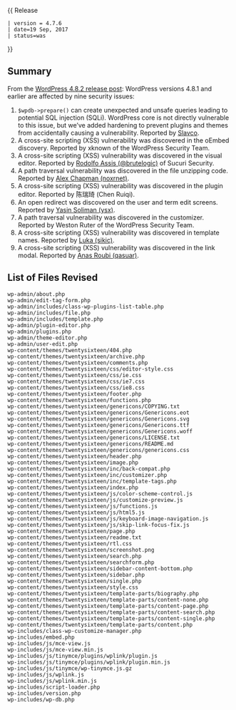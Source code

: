 {{Languages|
{{en|Version 4.7.6}}
{{ja|Version 4.7.6}}
}}
{{ Release
 | version = 4.7.6
 | date=19 Sep, 2017
 | status=was
}}

== Summary ==

From the [https://wordpress.org/news/2017/09/wordpress-4-8-2-security-and-maintenance-release/ WordPress 4.8.2 release post]: WordPress versions 4.8.1 and earlier are affected by nine security issues:
# <code>$wpdb->prepare()</code> can create unexpected and unsafe queries leading to potential SQL injection (SQLi). WordPress core is not directly vulnerable to this issue, but we’ve added hardening to prevent plugins and themes from accidentally causing a vulnerability. Reported by [https://hackerone.com/slavco Slavco].
# A cross-site scripting (XSS) vulnerability was discovered in the oEmbed discovery. Reported by xknown of the WordPress Security Team.
# A cross-site scripting (XSS) vulnerability was discovered in the visual editor. Reported by [https://twitter.com/brutelogic Rodolfo Assis (@brutelogic)] of Sucuri Security.
# A path traversal vulnerability was discovered in the file unzipping code. Reported by [https://hackerone.com/noxrnet Alex Chapman (noxrnet)].
# A cross-site scripting (XSS) vulnerability was discovered in the plugin editor. Reported by 陈瑞琦 (Chen Ruiqi).
# An open redirect was discovered on the user and term edit screens. Reported by [https://hackerone.com/ysx Yasin Soliman (ysx)].
# A path traversal vulnerability was discovered in the customizer. Reported by Weston Ruter of the WordPress Security Team.
# A cross-site scripting (XSS) vulnerability was discovered in template names. Reported by [https://hackerone.com/sikic Luka (sikic)].
# A cross-site scripting (XSS) vulnerability was discovered in the link modal. Reported by [https://hackerone.com/qasuar Anas Roubi (qasuar)].

== List of Files Revised ==

<pre>
wp-admin/about.php
wp-admin/edit-tag-form.php
wp-admin/includes/class-wp-plugins-list-table.php
wp-admin/includes/file.php
wp-admin/includes/template.php
wp-admin/plugin-editor.php
wp-admin/plugins.php
wp-admin/theme-editor.php
wp-admin/user-edit.php
wp-content/themes/twentysixteen/404.php
wp-content/themes/twentysixteen/archive.php
wp-content/themes/twentysixteen/comments.php
wp-content/themes/twentysixteen/css/editor-style.css
wp-content/themes/twentysixteen/css/ie.css
wp-content/themes/twentysixteen/css/ie7.css
wp-content/themes/twentysixteen/css/ie8.css
wp-content/themes/twentysixteen/footer.php
wp-content/themes/twentysixteen/functions.php
wp-content/themes/twentysixteen/genericons/COPYING.txt
wp-content/themes/twentysixteen/genericons/Genericons.eot
wp-content/themes/twentysixteen/genericons/Genericons.svg
wp-content/themes/twentysixteen/genericons/Genericons.ttf
wp-content/themes/twentysixteen/genericons/Genericons.woff
wp-content/themes/twentysixteen/genericons/LICENSE.txt
wp-content/themes/twentysixteen/genericons/README.md
wp-content/themes/twentysixteen/genericons/genericons.css
wp-content/themes/twentysixteen/header.php
wp-content/themes/twentysixteen/image.php
wp-content/themes/twentysixteen/inc/back-compat.php
wp-content/themes/twentysixteen/inc/customizer.php
wp-content/themes/twentysixteen/inc/template-tags.php
wp-content/themes/twentysixteen/index.php
wp-content/themes/twentysixteen/js/color-scheme-control.js
wp-content/themes/twentysixteen/js/customize-preview.js
wp-content/themes/twentysixteen/js/functions.js
wp-content/themes/twentysixteen/js/html5.js
wp-content/themes/twentysixteen/js/keyboard-image-navigation.js
wp-content/themes/twentysixteen/js/skip-link-focus-fix.js
wp-content/themes/twentysixteen/page.php
wp-content/themes/twentysixteen/readme.txt
wp-content/themes/twentysixteen/rtl.css
wp-content/themes/twentysixteen/screenshot.png
wp-content/themes/twentysixteen/search.php
wp-content/themes/twentysixteen/searchform.php
wp-content/themes/twentysixteen/sidebar-content-bottom.php
wp-content/themes/twentysixteen/sidebar.php
wp-content/themes/twentysixteen/single.php
wp-content/themes/twentysixteen/style.css
wp-content/themes/twentysixteen/template-parts/biography.php
wp-content/themes/twentysixteen/template-parts/content-none.php
wp-content/themes/twentysixteen/template-parts/content-page.php
wp-content/themes/twentysixteen/template-parts/content-search.php
wp-content/themes/twentysixteen/template-parts/content-single.php
wp-content/themes/twentysixteen/template-parts/content.php
wp-includes/class-wp-customize-manager.php
wp-includes/embed.php
wp-includes/js/mce-view.js
wp-includes/js/mce-view.min.js
wp-includes/js/tinymce/plugins/wplink/plugin.js
wp-includes/js/tinymce/plugins/wplink/plugin.min.js
wp-includes/js/tinymce/wp-tinymce.js.gz
wp-includes/js/wplink.js
wp-includes/js/wplink.min.js
wp-includes/script-loader.php
wp-includes/version.php
wp-includes/wp-db.php
</pre>